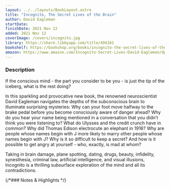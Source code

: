```yaml
---
layout: ../../layouts/BookLayout.astro
title: "Incognito, The Secret Lives of the Brain"
author: David Eagleman
startDate:
finishDate: 2021 Nov 12
added: 2021 Nov 12
coverImage: /covers/incognito.jpg
library: https://share.libbyapp.com/title/494161
bookshelf: https://bookshop.org/books/incognito-the-secret-lives-of-the-brain/9780307389923
amazon: https://www.amazon.com/Incognito-Secret-Lives-David-Eagleman/dp/0307389928/
---
```


<ReadingTime
  startDate  = {frontmatter.startDate}
  finishDate = {frontmatter.finishDate}
/>

### Description
If the conscious mind - the part you consider to be you - is just the tip of the iceberg, what is the rest doing?

In this sparkling and provocative new book, the renowned neuroscientist David Eagleman navigates the depths of the subconscious brain to illuminate surprising mysteries: Why can your foot move halfway to the brake pedal before you become consciously aware of danger ahead? Why do you hear your name being mentioned in a conversation that you didn’t think you were listening to? What do Ulysses and the credit crunch have in common? Why did Thomas Edison electrocute an elephant in 1916? Why are people whose names begin with J more likely to marry other people whose names begin with J? Why is it so difficult to keep a secret? And how is it possible to get angry at yourself - who, exactly, is mad at whom?

Taking in brain damage, plane spotting, dating, drugs, beauty, infidelity, synesthesia, criminal law, artificial intelligence, and visual illusions, Incognito is a thrilling subsurface exploration of the mind and all its contradictions.

{/*### Notes & Highlights */}

<BuyBook
  library   = {frontmatter.library}
  bookshelf = {frontmatter.bookshelf}
  amazon    = {frontmatter.amazon}
/>
